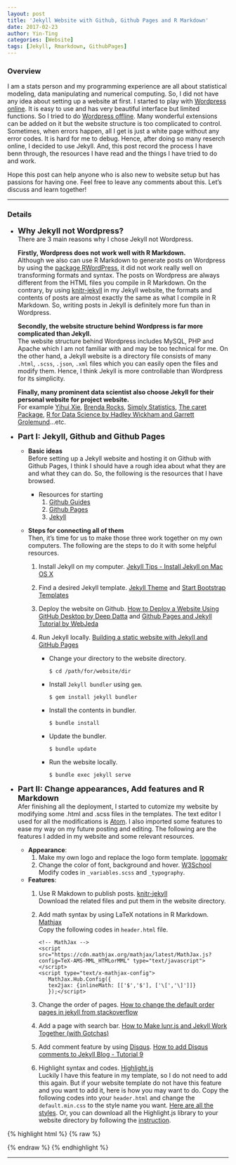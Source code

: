 ```yaml
---
layout: post
title: 'Jekyll Website with Github, Github Pages and R Markdown'
date: 2017-02-23
author: Yin-Ting
categories: [Website]
tags: [Jekyll, Rmarkdown, GithubPages]
---
```

### Overview
I am a stats person and my programming experience are all about statistical modeling, data manipulating and numerical computing. So, I did not have any idea about setting up a website at first. I started to play with [Wordpress online](https://wordpress.com/start/design-type-with-store). It is easy to use and has very beautiful interface but limited functions. So I tried to do [Wordpress offline](https://wordpress.org/download/). Many wonderful extensions can be added on it but the website structure is too complicated to control. Sometimes, when errors happen, all I get is just a white page without any error codes. It is hard for me to debug. Hence, after doing so many reserch online, I decided to use Jekyll. And, this post record the process I have benn through, the resources I have read and the things I have tried to do and work. 

Hope this post can help anyone who is also new to website setup but has passions for having one. Feel free to leave any comments about this. Let's discuss and learn together! 

***

### Details
* **<font size="4">Why Jekyll not Wordpress? </font>** <br />
  There are 3 main reasons why I chose Jekyll not Wordpress. 
  
  **Firstly, Wordpress does not work well with R Markdown.** <br />
  Although we also can use R Markdown to generate posts on Wordpress by using the [package RWordPress](https://yihui.name/knitr/demo/wordpress/), it did not work really well on transforming formats and syntax. The posts on Wordpress are always different from the HTML files you compile in R Markdown. On the contrary, by using [knitr-jekyll](https://github.com/yihui/knitr-jekyll) in my Jekyll website, the formats and contents of posts are almost exactly the same as what I compile in R Markdown. So, writing posts in Jekyll is definitely more fun than in Wordpress. 
  
  **Secondly, the website structure behind Wordpress is far more complicated than Jekyll.** <br />
  The website structure behind Wordpress includes MySQL, PHP and Apache which I am not familiar with and may be too technical for me. On the other hand, a Jekyll website is a directory file consists of many `.html`, `.scss`, `.json`, `.xml` files which you can easily open the files and modify them. Hence, I think Jekyll is more controllable than Wordpress for its simplicity. 
  
  **Finally, many prominent data scientist also choose Jekyll for their personal website for project website.** <br /> 
  For example [Yihui Xie](https://yihui.name), [Brenda Rocks](https://brendanrocks.com), [Simply Statistics](http://simplystatistics.org), [The caret Package](http://topepo.github.io/caret/index.html), [R for Data Science by Hadley Wickham and Garrett Grolemund](http://r4ds.had.co.nz)...etc. 



* **<font size="4">Part I: Jekyll, Github and Github Pages</font>** <br />
  * **Basic ideas** <br />
  Before setting up a Jekyll website and hosting it on Github with Github Pages, I think I should have a rough idea about what they are and what they can do. So, the following is the resources that I have browsed.
  
    * Resources for starting
      1. [Github Guides](https://guides.github.com)
      2. [Github Pages](https://pages.github.com)
      3. [Jekyll](https://jekyllrb.com)
    
  * **Steps for connecting all of them** <br />
  Then, it's time for us to make those three work together on my own computers. The following are the steps to do it with some helpful resources. 
  
    1. Install Jekyll on my computer. [Jekyll Tips - Install Jekyll on Mac OS X](http://jekyll.tips/jekyll-casts/install-jekyll-on-os-x/)
    2. Find a desired Jekyll template. [Jekyll Theme](http://jekyllthemes.org) and [Start Bootstrap Templates](https://startbootstrap.com/template-categories/all/)
    3. Deploy the website on Github. [How to Deploy a Website Using GitHub Desktop by Deep Datta](https://www.youtube.com/watch?v=39hnYDC_o9U) and [Github Pages and Jekyll Tutorial by WebJeda](https://www.youtube.com/channel/UCbOO7d0vVo0kIrkd7m32irg)
    4. Run Jekyll locally. [Building a static website with Jekyll and GitHub Pages](http://programminghistorian.org/lessons/building-static-sites-with-jekyll-github-pages#section3a)
      
        * Change your directory to the website directory. 
        
          ```
          $ cd /path/for/website/dir
          ```
          
        * Install `Jekyll bundler` using `gem`. 
          
          ```
          $ gem install jekyll bundler
          ```
        
        * Install the contents in bundler. 
      
          ```
          $ bundle install 
          ```
      
        * Update the bundler.
          
          ```
          $ bundle update
          ```
      
        * Run the website locally.
          
          ```
          $ bundle exec jekyll serve
          ```
          


          
* **<font size="4">Part II: Change appearances, Add features and R Markdown</font>** <br />
  Afer finishing all the deployment, I started to cutomize my website by modifying some .html and .scss files in the templates. The text editor I used for all the modifications is [Atom](https://atom.io). I also imported some features to ease my way on my future posting and editing. The following are the features I added in my website and some relevant resources. 

  * **Appearance**:
    1. Make my own logo and replace the logo form template. [logomakr](https://logomakr.com)  
    2. Change the color of font, background and hover. [W3School](https://www.w3schools.com/colors/colors_picker.asp) <br />
      Modify codes in `_variables.scss` and `_typography`. 
      
  * **Features**: 
    1. Use R Makdown to publish posts. [knitr-jekyll](https://github.com/yihui/knitr-jekyll) <br /> 
       Download the related files and put them in the website directory. 
    2. Add math syntax by using LaTeX notations in R Markdown. [Mathjax](http://docs.mathjax.org/en/latest/start.html) <br />
       Copy the following codes in `header.html` file. 
       
       ```
       <!-- MathJax -->
       <script src="https://cdn.mathjax.org/mathjax/latest/MathJax.js?config=TeX-AMS-MML_HTMLorMML" type="text/javascript"></script>
       <script type="text/x-mathjax-config">
          MathJax.Hub.Config({
          tex2jax: {inlineMath: [['$','$'], ['\[','\]']]}
          });</script>
       ```  
    3. Change the order of pages.  [How to change the default order pages in jekyll
from stackoverflow](http://stackoverflow.com/questions/13266369/how-to-change-the-default-order-pages-in-jekyll) 
    4. Add a page with search bar. [How to Make lunr.js and Jekyll Work Together (with Gotchas)](http://rayhightower.com/blog/2016/01/04/how-to-make-lunrjs-jekyll-work-together/) 
    5. Add comment feature by using [Disqus](https://disqus.com). [How to add Disqus comments to Jekyll Blog - Tutorial 9](https://www.youtube.com/watch?v=etvHFmVCvj8)
    6. Highlight syntax and codes. [Highlight.js](https://highlightjs.org) <br />
    Luckily I have this feature in my template, so I do not need to add this again. But if your website template do not have this feature and you want to add it, here is how you may want to do. Copy the following codes into your `header.html` and change the `default.min.css` to the style name you want. [Here are all the styles](https://highlightjs.org/static/demo/). Or, you can download all the Highlight.js library to your website directory by following the [instruction](https://highlightjs.org/usage/). 

{% highlight html %}
{% raw %}
<link rel="stylesheet"  href="//cdnjs.cloudflare.com/ajax/libs/highlight.js/9.9.0/styles/default.min.css">
<script src="//cdnjs.cloudflare.com/ajax/libs/highlight.js/9.9.0/highlight.min.js"></script>
{% endraw %}
{% endhighlight %}
      
  

***